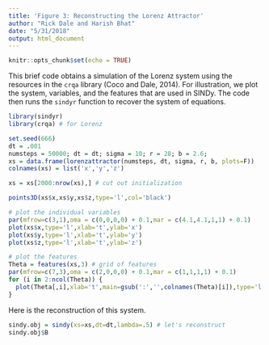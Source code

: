 ```yaml
---
title: 'Figure 3: Reconstructing the Lorenz Attractor'
author: "Rick Dale and Harish Bhat"
date: "5/31/2018"
output: html_document
---
```


```r
knitr::opts_chunk$set(echo = TRUE)
```

This brief code obtains a simulation of the Lorenz system using the resources in the `crqa` library (Coco and Dale, 2014). For illustration, we plot the system, variables, and the features that are used in SINDy. The code then runs the `sindyr` function to recover the system of equations.

```r

library(sindyr)
library(crqa) # for Lorenz

set.seed(666)
dt = .001
numsteps = 50000; dt = dt; sigma = 10; r = 28; b = 2.6;
xs = data.frame(lorenzattractor(numsteps, dt, sigma, r, b, plots=F))
colnames(xs) = list('x','y','z')

xs = xs[2000:nrow(xs),] # cut out initialization

points3D(xs$x,xs$y,xs$z,type='l',col='black')

# plot the individual variables
par(mfrow=c(3,1),oma = c(0,0,0,0) + 0.1,mar = c(4.1,4.1,1,1) + 0.1)
plot(xs$x,type='l',xlab='t',ylab='x')
plot(xs$y,type='l',xlab='t',ylab='y')
plot(xs$z,type='l',xlab='t',ylab='z')

# plot the features
Theta = features(xs,3) # grid of features
par(mfrow=c(7,3),oma = c(2,0,0,0) + 0.1,mar = c(1,1,1,1) + 0.1)
for (i in 2:ncol(Theta)) {
  plot(Theta[,i],xlab='t',main=gsub(':','',colnames(Theta)[i]),type='l',xaxt='n',yaxt='n')
}
```

Here is the reconstruction of this system.

```r

sindy.obj = sindy(xs=xs,dt=dt,lambda=.5) # let's reconstruct
sindy.obj$B

```





